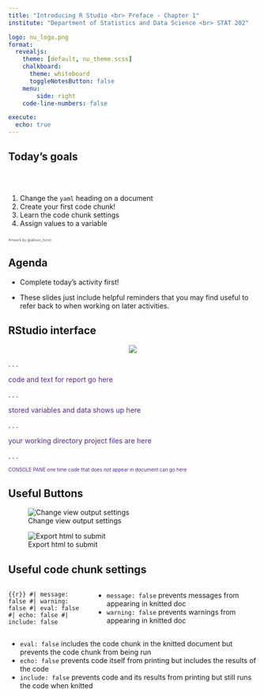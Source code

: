 ```yaml
---
title: "Introducing R Studio <br> Preface - Chapter 1"
institute: "Department of Statistics and Data Science <br> STAT 202"

logo: nu_logo.png
format: 
  revealjs:
    theme: [default, nu_theme.scss]
    chalkboard:
      theme: whiteboard
      toggleNotesButton: false
    menu:
        side: right
    code-line-numbers: false

execute:
  echo: true
---
```


## Today's goals {background-image="images_horst/horst_rstudio_air.png" background-size="400px" background-opacity="50%" background-position="80% 50%"}

<br/>

::: columns
::: {.column width="60%"}
1.  Change the `yaml` heading on a document
2.  Create your first code chunk!
3.  Learn the code chunk settings
4.  Assign values to a variable
:::
:::

::: {.absolute top="77%" left="85%" width="500"}
::: {style="opacity:0.75; font-size: 0.5em"}
Artwork by @allison_horst
:::
:::

<!-- ::: footer -->

<!-- Artwork by @allison_horst -->

<!-- ::: -->
## Agenda

- Complete today's activity first!

- These slides just include helpful reminders that you may find useful to refer back to when working on later activities.

## RStudio interface

::: {.absolute top="10%" left="0" width="1031" height="529"}
::: {style="text-align: center"}
![](images_lecture/rstudio_interface.png)
:::
:::

. . .

::: {.absolute top="30%" left="22%" width="300"}
::: {style="color: #4E2A84"}
code and text for report go here
:::
:::

. . .

::: {.absolute top="30%" left="55%"}
::: {style="color: #4E2A84"}
stored variables and data shows up here
:::
:::

. . .

::: {.absolute top="85%" left="55%"}
::: {style="color: #4E2A84"}
your working directory project files are here
:::
:::

. . .

::: {.absolute top="90%" left="0%" width="500"}
::: {style="color: #4E2A84; font-size: 0.7em"}
CONSOLE PANE one time code that does *not* appear in document can go here
:::
:::

## Useful Buttons

::: {layout="[50,50]"}
![Change view output settings](images_lecture/rstudio_viewer.png)

![Export html to submit](images_lecture/rstudio_export.png)
:::

## Useful code chunk settings {.scrollable}

::: columns
::: {.column width="32%"}
``` {{r}}
#| message: false
#| warning: false
#| eval: false
#| echo: false
#| include: false
```
:::

::: {.column width="68%"}
-   `message: false` prevents messages from appearing in knitted doc
-   `warning: false` prevents warnings from appearing in knitted doc
:::
:::

-   `eval: false` includes the code chunk in the knitted document but prevents the code chunk from being run
-   `echo: false` prevents code itself from printing but includes the results of the code
-   `include: false` prevents code and its results from printing but still runs the code when knitted
